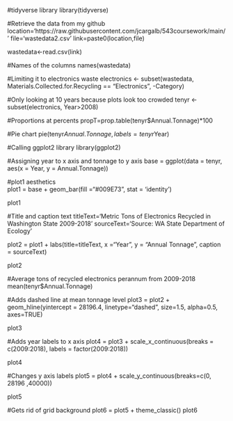 #tidyverse library
library(tidyverse)

#Retrieve the data from my github
location='https://raw.githubusercontent.com/jcargalb/543coursework/main/'
file='wastedata2.csv'
link=paste0(location,file)

wastedata<-read.csv(link)

#Names of the columns
names(wastedata)

#Limiting it to electronics waste
electronics <- subset(wastedata, Materials.Collected.for.Recycling == "Electronics", -Category)

#Only looking at 10 years because plots look too crowded
tenyr <- subset(electronics, Year>2008)

#Proportions at percents
propT=prop.table(tenyr$Annual.Tonnage)*100

#Pie chart
pie(tenyr$Annual.Tonnage, labels = tenyr$Year)

#Calling ggplot2 library
library(ggplot2)

#Assigning year to x axis and tonnage to y axis
base = ggplot(data = tenyr, 
             aes(x = Year,
                 y = Annual.Tonnage))

#plot1 aesthetics				 
plot1 = base + geom_bar(fill ="#009E73",
                        stat = 'identity')
						
plot1

#Title and caption text
titleText='Metric Tons of Electronics Recycled in Washington State 2009-2018'
sourceText='Source: WA State Department of Ecology'

plot2 = plot1 + labs(title=titleText,
                     x ="Year", 
                     y = "Annual Tonnage",
                     caption = sourceText)
					 
plot2

#Average tons of recycled electronics perannum from 2009-2018
mean(tenyr$Annual.Tonnage)

#Adds dashed line at mean tonnage level
plot3 = plot2 + geom_hline(yintercept = 28196.4,
                           linetype="dashed", 
                           size=1.5,
                           alpha=0.5, axes=TRUE)

plot3

#Adds year labels to x axis
plot4 = plot3 + scale_x_continuous(breaks = c(2009:2018), labels = factor(2009:2018)) 
                              
plot4

#Changes y axis labels
plot5 = plot4 + scale_y_continuous(breaks=c(0, 28196 ,40000))
                                   
plot5

#Gets rid of grid background
plot6 = plot5 + theme_classic()
plot6